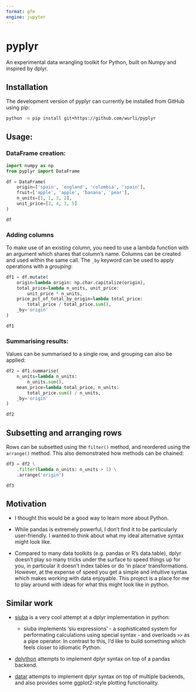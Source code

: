 ```yaml
---
format: gfm
engine: jupyter
---
```


# pyplyr

An experimental data wrangling toolkit for Python, built on Numpy and inspired by dplyr.

## Installation

The development version of pyplyr can currently be installed from GitHub using pip:

```bash
python -m pip install git+https://github.com/wurli/pyplyr
```

## Usage:

### DataFrame creation:

```python
import numpy as np
from pyplyr import DataFrame

df = DataFrame(
    origin=['spain', 'england', 'colombia', 'spain'],
    fruit=['apple', 'apple', 'banana', 'pear'],
    n_units=[1, 1, 3, 2],
    unit_price=[3, 4, 3, 5]
)

df
```

### Adding columns

To make use of an existing column, you need to use a lambda function with an argument which shares that column's name. Columns can be created and used within the same call. The `_by` keyword can be used to apply operations with a _grouping_:


```python
df1 = df.mutate(
    origin=lambda origin: np.char.capitalize(origin),
    total_price=lambda n_units, unit_price: 
        unit_price * n_units,
    price_pct_of_total_by_origin=lambda total_price:
        total_price / total_price.sum(),
    _by='origin'
)

df1
```

### Summarising results:

Values can be summarised to a single row, and grouping can also be applied:


```python
df2 = df1.summarise(
    n_units=lambda n_units:
        n_units.sum(),
    mean_price=lambda total_price, n_units:
        total_price.sum() / n_units,
    _by='origin'
)

df2
```

## Subsetting and arranging rows

Rows can be subsetted using the `filter()` method, and reordered using the `arrange()` method. This also demonstrated how methods can be chained:

```python
df3 = df2 \
    .filter(lambda n_units: n_units > 1) \
    .arrange('origin')

df3
```

## Motivation

* I thought this would be a good way to learn more about Python.

* While pandas is extremely powerful, I don't find it to be particularly
  user-friendly. I wanted to think about what my ideal alternative syntax
  might look like.

* Compared to many data toolkits (e.g. pandas or R's data.table), dplyr doesn't
  play so many tricks under the surface to speed things up for you, 
  in particular it doesn't index tables or do 'in place' transformations.
  However, at the expense of speed you get a simple and intuitive syntax which
  makes working with data enjoyable. This project is a place for me to play
  around with ideas for what this might look like in python.

## Similar work

* [siuba](https://github.com/machow/siuba) is a very cool attempt at a dplyr
  implementation in python:
  *  siuba implements 'siu expressions' - a sophisticated system for performating
     calculations using special syntax - and overloads `>>` as a pipe operator. 
     In contrast to this, I'd like to build something which feels closer to 
     idiomatic Python.

* [dplython](https://pythonhosted.org/dplython/) attempts to implement dplyr 
  syntax on top of a pandas backend.

 * [datar](https://github.com/pwwang/datar) attempts to implement dplyr syntax
  on top of multiple backends, and also provides some ggplot2-style plotting
  functionality.
